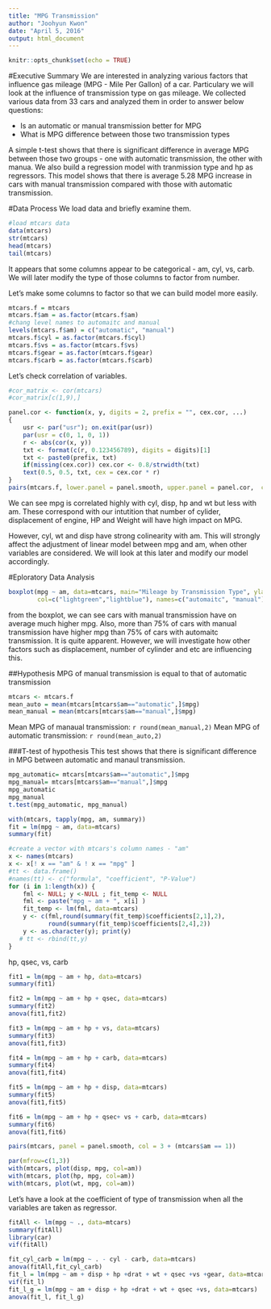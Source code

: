```yaml
---
title: "MPG Transmission"
author: "Joohyun Kwon"
date: "April 5, 2016"
output: html_document
---
```


```r
knitr::opts_chunk$set(echo = TRUE)
```
#Executive Summary
We are interested in analyzing various factors that influence gas mileage (MPG - Mile Per Gallon) of a car. Particulary we will look at the influence of transmission type on gas mileage. We collected various data from 33 cars and analyzed them in order to answer below questions:

- Is an automatic or manual transmission better for MPG
- What is MPG difference between those two transmission types

A simple t-test shows that there is significant difference in average MPG between those two groups - one with automatic transmission, the other with manua. We also build a regression model with tranmission type and hp as regressors. This model shows that there is average 5.28 MPG increase in cars with manual transmission compared with those with automatic transmission.

#Data Process
We load data and briefly examine them.
```r
#load mtcars data
data(mtcars)
str(mtcars)
head(mtcars)
tail(mtcars)
```
It appears that some columns appear to be categorical - am, cyl, vs, carb. We will later modify the type of those columns to factor from number.

Let's make some columns to factor so that we can build model more easily.
```r
mtcars.f = mtcars
mtcars.f$am = as.factor(mtcars.f$am)
#chang level names to automaitc and manual
levels(mtcars.f$am) = c("automatic", "manual")
mtcars.f$cyl = as.factor(mtcars.f$cyl)
mtcars.f$vs = as.factor(mtcars.f$vs)
mtcars.f$gear = as.factor(mtcars.f$gear)
mtcars.f$carb = as.factor(mtcars.f$carb)
```
Let's check correlation of variables.
```r
#cor_matrix <- cor(mtcars)
#cor_matrix[c(1,9),]

panel.cor <- function(x, y, digits = 2, prefix = "", cex.cor, ...)
{
    usr <- par("usr"); on.exit(par(usr))
    par(usr = c(0, 1, 0, 1))
    r <- abs(cor(x, y))
    txt <- format(c(r, 0.123456789), digits = digits)[1]
    txt <- paste0(prefix, txt)
    if(missing(cex.cor)) cex.cor <- 0.8/strwidth(txt)
    text(0.5, 0.5, txt, cex = cex.cor * r)
}
pairs(mtcars.f, lower.panel = panel.smooth, upper.panel = panel.cor,  col = 3 + (mtcars$am == 1))
```

We can see mpg is correlated highly with cyl, disp, hp and wt but less with am. These correspond with our intutition that number of cylider, displacement of engine, HP and Weight will have high impact on MPG.

However, cyl, wt and disp have strong colinearity with am. This will strongly affect the adjustment of linear model between mpg and am, when other variables are considered. We will look at this later and modify our model accordingly.

#Eploratory Data Analysis

```r
boxplot(mpg ~ am, data=mtcars, main="Mileage by Transmission Type", ylab="MPG (Mile per Gallon)",
        col=c("lightgreen","lightblue"), names=c("automaitc", "manual"))
```



from the boxplot, we can see cars with manual transmission have on average much higher mpg. Also, more than 75% of cars with manual transmission have higher mpg than 75% of cars with automaitc transmission. It is quite apparent. However, we will investigate how other factors such as displacement, number of cylinder and etc are influencing this.

##Hypothesis
MPG of manual transmission is equal to that of automatic transmission
```r
mtcars <- mtcars.f
mean_auto = mean(mtcars[mtcars$am=="automatic",]$mpg)
mean_manual = mean(mtcars[mtcars$am=="manual",]$mpg)
```
Mean MPG of manaual transmission: `r round(mean_manual,2)`
Mean MPG of automatic transmission: `r round(mean_auto,2)` 

###T-test of hypothesis 
This test shows that there is significant difference in MPG between automatic and manaul transmission.
```r
mpg_automatic= mtcars[mtcars$am=="automatic",]$mpg
mpg_manual= mtcars[mtcars$am=="manual",]$mpg
mpg_automatic
mpg_manual
t.test(mpg_automatic, mpg_manual)
```

```r
with(mtcars, tapply(mpg, am, summary))
fit = lm(mpg ~ am, data=mtcars)
summary(fit)
```

```r
#create a vector with mtcars's column names - "am"
x <- names(mtcars)
x <- x[! x == "am" & ! x == "mpg" ]
#tt <- data.frame()
#names(tt) <- c("formula", "coefficient", "P-Value")
for (i in 1:length(x)) {
    fml <- NULL; y <-NULL ; fit_temp <- NULL
    fml <- paste("mpg ~ am + ", x[i] )
    fit_temp <- lm(fml, data=mtcars) 
    y <- c(fml,round(summary(fit_temp)$coefficients[2,1],2),
           round(summary(fit_temp)$coefficients[2,4],2))
    y <- as.character(y); print(y)
   # tt <- rbind(tt,y)
}

```
hp, qsec, vs, carb
```r
fit1 = lm(mpg ~ am + hp, data=mtcars)
summary(fit1)
```

```r
fit2 = lm(mpg ~ am + hp + qsec, data=mtcars)
summary(fit2)
anova(fit1,fit2)
```

```r

fit3 = lm(mpg ~ am + hp + vs, data=mtcars)
summary(fit3)
anova(fit1,fit3)
```

```r

fit4 = lm(mpg ~ am + hp + carb, data=mtcars)
summary(fit4)
anova(fit1,fit4)
```

```r
fit5 = lm(mpg ~ am + hp + disp, data=mtcars)
summary(fit5)
anova(fit1,fit5)
```

```r

fit6 = lm(mpg ~ am + hp + qsec+ vs + carb, data=mtcars)
summary(fit6)
anova(fit1,fit6)
```

```r
pairs(mtcars, panel = panel.smooth, col = 3 + (mtcars$am == 1))
```

```r
par(mfrow=c(1,3))
with(mtcars, plot(disp, mpg, col=am))
with(mtcars, plot(hp, mpg, col=am))
with(mtcars, plot(wt, mpg, col=am))
```
Let's have a look at the coefficient of type of transmission when all the variables are taken as regressor.
```r
fitAll <- lm(mpg ~ ., data=mtcars)
summary(fitAll)
library(car)
vif(fitAll)
```



```r
fit_cyl_carb = lm(mpg ~ . - cyl - carb, data=mtcars)
anova(fitAll,fit_cyl_carb)
fit_l = lm(mpg ~ am + disp + hp +drat + wt + qsec +vs +gear, data=mtcars)
vif(fit_l)
fit_l_g = lm(mpg ~ am + disp + hp +drat + wt + qsec +vs, data=mtcars)
anova(fit_l, fit_l_g)
```